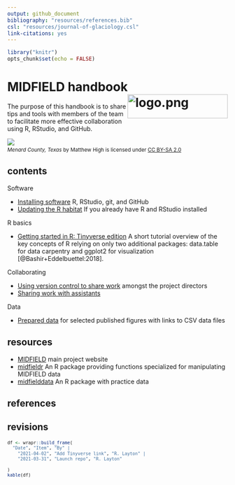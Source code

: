```yaml
---
output: github_document
bibliography: "resources/references.bib"
csl: "resources/journal-of-glaciology.csl"
link-citations: yes
---
```


```r
library("knitr")
opts_chunk$set(echo = FALSE)
```

# MIDFIELD handbook <span class="border-wrap"><img src="resources/midfieldcut-1368x328.jpg" align="right" height="55" width="229" alt="logo.png"></span>

The purpose of this handbook is to share tips and tools with members of the team to facilitate more effective collaboration using R, RStudio, and GitHub. 

![](resources/menard-county.jpg)
<small>
<br>
<i>Menard County, Texas</i> by Matthew High is licensed under <a href="https://creativecommons.org/licenses/by-sa/2.0/legalcode">CC BY-SA 2.0</a>
<br>
</small>

## contents

Software

- [Installing software](pages/p001-install-software.md) R, RStudio, git, and GitHub 
- [Updating the R habitat](pages/p003-updating-R-habitat.md) If you already have R and RStudio installed


R basics

- [Getting started in R: Tinyverse edition](https://eddelbuettel.github.io/gsir-te/Getting-Started-in-R.pdf) A short tutorial overview of the key concepts of R relying on only two additional packages: data.table for data carpentry  and ggplot2 for visualization [@Bashir+Eddelbuettel:2018]. 

Collaborating

- [Using version control to share work](pages/p002-admin-collaboration.md) amongst the project directors
- [Sharing work with assistants](pages/p004-non-admin-collaboration.md)

Data 

- [Prepared data](pages/p005-data.md) for selected published figures with links to CSV data files








## resources

- [MIDFIELD](https://engineering.purdue.edu/MIDFIELD) main project website 
- [midfieldr](https://midfieldr.github.io/midfieldr/) An R package providing functions specialized for manipulating MIDFIELD data 
- [midfielddata](https://midfieldr.github.io/midfielddata/) An R package with practice data 


## references

<div id="refs"></div>


## revisions
<small>
```r
df <- wrapr::build_frame(
  "Date", "Item", "By" |
    "2021-04-02", "Add Tinyverse link", "R. Layton" |
    "2021-03-31", "Launch repo", "R. Layton" 
  
)
kable(df)
```
</small>
